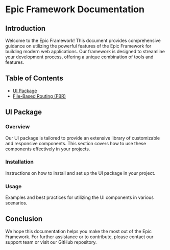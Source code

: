 # Epic Framework Documentation

## Introduction

Welcome to the Epic Framework! This document provides comprehensive guidance on utilizing the powerful features of the Epic Framework for building modern web applications. Our framework is designed to streamline your development process, offering a unique combination of tools and features.

## Table of Contents

- [UI Package](UI/components)
- [File-Based Routing (FBR)](routing)

## UI Package

### Overview
Our UI package is tailored to provide an extensive library of customizable and responsive components. This section covers how to use these components effectively in your projects.

### Installation
Instructions on how to install and set up the UI package in your project.

### Usage
Examples and best practices for utilizing the UI components in various scenarios.

## Conclusion

We hope this documentation helps you make the most out of the Epic Framework. For further assistance or to contribute, please contact our support team or visit our GitHub repository.

